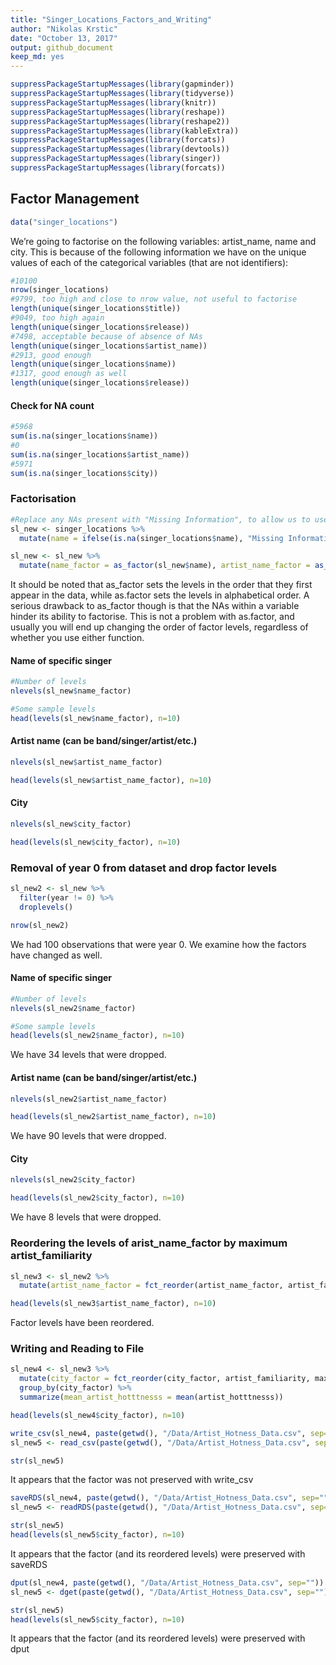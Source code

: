 ```yaml
---
title: "Singer_Locations_Factors_and_Writing"
author: "Nikolas Krstic"
date: "October 13, 2017"
output: github_document
keep_md: yes
---
```


```r
suppressPackageStartupMessages(library(gapminder))
suppressPackageStartupMessages(library(tidyverse))
suppressPackageStartupMessages(library(knitr))
suppressPackageStartupMessages(library(reshape))
suppressPackageStartupMessages(library(reshape2))
suppressPackageStartupMessages(library(kableExtra))
suppressPackageStartupMessages(library(forcats))
suppressPackageStartupMessages(library(devtools))
suppressPackageStartupMessages(library(singer))
suppressPackageStartupMessages(library(forcats))
```


## Factor Management

```r
data("singer_locations")
```

We're going to factorise on the following variables: artist_name, name and city. This is because of the following information we have on the unique values of each of the categorical variables (that are not identifiers):
```r
#10100
nrow(singer_locations)
#9799, too high and close to nrow value, not useful to factorise
length(unique(singer_locations$title))
#9049, too high again
length(unique(singer_locations$release))
#7498, acceptable because of absence of NAs
length(unique(singer_locations$artist_name))
#2913, good enough
length(unique(singer_locations$name))
#1317, good enough as well
length(unique(singer_locations$release))
```

#### Check for NA count
```r
#5968
sum(is.na(singer_locations$name))
#0
sum(is.na(singer_locations$artist_name))
#5971
sum(is.na(singer_locations$city))
```

### Factorisation
```r
#Replace any NAs present with "Missing Information", to allow us to use as_factor
sl_new <- singer_locations %>%
  mutate(name = ifelse(is.na(singer_locations$name), "Missing Information", singer_locations$name), artist_name = ifelse(is.na(singer_locations$artist_name), "Missing Information", singer_locations$artist_name), city = ifelse(is.na(singer_locations$city), "Missing Information", singer_locations$city))

sl_new <- sl_new %>%
  mutate(name_factor = as_factor(sl_new$name), artist_name_factor = as_factor(sl_new$artist_name), city_factor = as_factor(sl_new$city))
```

It should be noted that as_factor sets the levels in the order that they first appear in the data, while as.factor sets the levels in alphabetical order. A serious drawback to as_factor though is that the NAs within a variable hinder its ability to factorise. This is not a problem with as.factor, and usually you will end up changing the order of factor levels, regardless of whether you use either function.

#### Name of specific singer
```r
#Number of levels
nlevels(sl_new$name_factor)

#Some sample levels
head(levels(sl_new$name_factor), n=10)
```


#### Artist name (can be band/singer/artist/etc.)
```r
nlevels(sl_new$artist_name_factor)

head(levels(sl_new$artist_name_factor), n=10)
```

#### City
```r
nlevels(sl_new$city_factor)

head(levels(sl_new$city_factor), n=10)
```


### Removal of year 0 from dataset and drop factor levels
```r
sl_new2 <- sl_new %>%
  filter(year != 0) %>%
  droplevels()

nrow(sl_new2)
```

We had 100 observations that were year 0. We examine how the factors have changed as well.

#### Name of specific singer
```r
#Number of levels
nlevels(sl_new2$name_factor)

#Some sample levels
head(levels(sl_new2$name_factor), n=10)
```

We have 34 levels that were dropped.

#### Artist name (can be band/singer/artist/etc.)
```r
nlevels(sl_new2$artist_name_factor)

head(levels(sl_new2$artist_name_factor), n=10)
```

We have 90 levels that were dropped.

#### City
```r
nlevels(sl_new2$city_factor)

head(levels(sl_new2$city_factor), n=10)
```

We have 8 levels that were dropped.

### Reordering the levels of arist_name_factor by maximum artist_familiarity

```r
sl_new3 <- sl_new2 %>%
  mutate(artist_name_factor = fct_reorder(artist_name_factor, artist_familiarity, max))

head(levels(sl_new3$artist_name_factor), n=10)
```
Factor levels have been reordered.

### Writing and Reading to File

```r
sl_new4 <- sl_new3 %>%
  mutate(city_factor = fct_reorder(city_factor, artist_familiarity, max)) %>%
  group_by(city_factor) %>%
  summarize(mean_artist_hotttnesss = mean(artist_hotttnesss))

head(levels(sl_new4$city_factor), n=10)

write_csv(sl_new4, paste(getwd(), "/Data/Artist_Hotness_Data.csv", sep=""))
sl_new5 <- read_csv(paste(getwd(), "/Data/Artist_Hotness_Data.csv", sep=""))

str(sl_new5)
```

It appears that the factor was not preserved with write_csv

```r
saveRDS(sl_new4, paste(getwd(), "/Data/Artist_Hotness_Data.csv", sep=""))
sl_new5 <- readRDS(paste(getwd(), "/Data/Artist_Hotness_Data.csv", sep=""))

str(sl_new5)
head(levels(sl_new5$city_factor), n=10)
```
It appears that the factor (and its reordered levels) were preserved with saveRDS

```r
dput(sl_new4, paste(getwd(), "/Data/Artist_Hotness_Data.csv", sep=""))
sl_new5 <- dget(paste(getwd(), "/Data/Artist_Hotness_Data.csv", sep=""))

str(sl_new5)
head(levels(sl_new5$city_factor), n=10)
```
It appears that the factor (and its reordered levels) were preserved with dput


